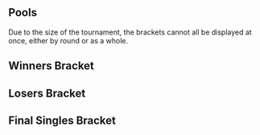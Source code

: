 {{DISPLAYTITLE:Bad Moon Rising: Singles Bracket}}{{SetGame|melee}}
{{Bad Moon Rising Tabs |This=2}}<br/>

==Pools==
Due to the size of the tournament, the brackets cannot all be displayed at once, either by round or as a whole.

{{Bad Moon Rising Singles Pools Navbox}}

==Winners Bracket==
{{Template:32DEWBracketA
|tourneylink=Bad Moon Rising
|tourneyname=Bad Moon Rising

|r1m1p1=Hungrybox |r1m1p1flag=us |r1m1p1score=2 |r1m1win=1
|r1m1p2=Joshsyde |r1m1p2flag= |r1m1p2score=0
|r1m1p1char1= |r1m1p2char1= |r1m1p1stock1= |r1m1p2stock1= |r1m1win1= |r1m1stage1=
|r1m1p1char2= |r1m1p2char2= |r1m1p1stock2= |r1m1p2stock2= |r1m1win2= |r1m1stage2=
|r1m1p1char3= |r1m1p2char3= |r1m1p1stock3= |r1m1p2stock3= |r1m1win3= |r1m1stage3=
|r1m1p1char4= |r1m1p2char4= |r1m1p1stock4= |r1m1p2stock4= |r1m1win4= |r1m1stage4=
|r1m1p1char5= |r1m1p2char5= |r1m1p1stock5= |r1m1p2stock5= |r1m1win5= |r1m1stage5=
|r1m1date=
|r1m1finished=
|r1m1details={{BracketMatchDetails|comment=|preview=|lrthread=|vod=|interview=|recap=}}

|r1m2p1=SilentSwag |r1m2p1flag=us |r1m2p1score=2 |r1m2win=1
|r1m2p2=Smith |r1m2p2flag= |r1m2p2score=0
|r1m2p1char1= |r1m2p2char1= |r1m2p1stock1= |r1m2p2stock1= |r1m2win1= |r1m2stage1=
|r1m2p1char2= |r1m2p2char2= |r1m2p1stock2= |r1m2p2stock2= |r1m2win2= |r1m2stage2=
|r1m2p1char3= |r1m2p2char3= |r1m2p1stock3= |r1m2p2stock3= |r1m2win3= |r1m2stage3=
|r1m2p1char4= |r1m2p2char4= |r1m2p1stock4= |r1m2p2stock4= |r1m2win4= |r1m2stage4=
|r1m2p1char5= |r1m2p2char5= |r1m2p1stock5= |r1m2p2stock5= |r1m2win5= |r1m2stage5=
|r1m2date=
|r1m2finished=
|r1m2details={{BracketMatchDetails|comment=|preview=|lrthread=|vod=|interview=|recap=}}

|r1m3p1=Druggedfox |r1m3p1flag=us |r1m3p1score=2 |r1m3win=1
|r1m3p2=Pi |r1m3p2flag=us |r1m3p2score=0
|r1m3p1char1= |r1m3p2char1= |r1m3p1stock1= |r1m3p2stock1= |r1m3win1= |r1m3stage1=
|r1m3p1char2= |r1m3p2char2= |r1m3p1stock2= |r1m3p2stock2= |r1m3win2= |r1m3stage2=
|r1m3p1char3= |r1m3p2char3= |r1m3p1stock3= |r1m3p2stock3= |r1m3win3= |r1m3stage3=
|r1m3p1char4= |r1m3p2char4= |r1m3p1stock4= |r1m3p2stock4= |r1m3win4= |r1m3stage4=
|r1m3p1char5= |r1m3p2char5= |r1m3p1stock5= |r1m3p2stock5= |r1m3win5= |r1m3stage5=
|r1m3date=
|r1m3finished=
|r1m3details={{BracketMatchDetails|comment=|preview=|lrthread=|vod=|interview=|recap=}}

|r1m4p1=$Mike |r1m4p1flag=us |r1m4p1score=2 |r1m4win=1
|r1m4p2=KPAN |r1m4p2flag=us |r1m4p2score=0
|r1m4p1char1=captain falcon |r1m4p2char1=falco |r1m4p1stock1=1 |r1m4p2stock1=0 |r1m4win1=1 |r1m4stage1=Final Destination
|r1m4p1char2=captain falcon |r1m4p2char2=falco |r1m4p1stock2=1 |r1m4p2stock2=0 |r1m4win2=1 |r1m4stage2=Battlefield
|r1m4p1char3= |r1m4p2char3= |r1m4p1stock3= |r1m4p2stock3= |r1m4win3= |r1m4stage3=
|r1m4p1char4= |r1m4p2char4= |r1m4p1stock4= |r1m4p2stock4= |r1m4win4= |r1m4stage4=
|r1m4p1char5= |r1m4p2char5= |r1m4p1stock5= |r1m4p2stock5= |r1m4win5= |r1m4stage5=
|r1m4date=
|r1m4finished=
|r1m4details={{BracketMatchDetails|comment=|preview=|lrthread=|vod=https://www.youtube.com/watch?v=_1dhfaS3-Hg|interview=|recap=}}

|r1m5p1=Swedish Delight |r1m5p1flag=us |r1m5p1score=2 |r1m5win=1
|r1m5p2=Pengie |r1m5p2flag=us |r1m5p2score=0
|r1m5p1char1= |r1m5p2char1= |r1m5p1stock1= |r1m5p2stock1= |r1m5win1= |r1m5stage1=
|r1m5p1char2= |r1m5p2char2= |r1m5p1stock2= |r1m5p2stock2= |r1m5win2= |r1m5stage2=
|r1m5p1char3= |r1m5p2char3= |r1m5p1stock3= |r1m5p2stock3= |r1m5win3= |r1m5stage3=
|r1m5p1char4= |r1m5p2char4= |r1m5p1stock4= |r1m5p2stock4= |r1m5win4= |r1m5stage4=
|r1m5p1char5= |r1m5p2char5= |r1m5p1stock5= |r1m5p2stock5= |r1m5win5= |r1m5stage5=
|r1m5date=
|r1m5finished=
|r1m5details={{BracketMatchDetails|comment=|preview=|lrthread=|vod=|interview=|recap=}}

|r1m6p1=Gravy |r1m6p1flag=us |r1m6p1score=1 |r1m6win=2
|r1m6p2=dizzkidboogie |r1m6p2flag=us |r1m6p2score=2
|r1m6p1char1= |r1m6p2char1= |r1m6p1stock1= |r1m6p2stock1= |r1m6win1= |r1m6stage1=
|r1m6p1char2= |r1m6p2char2= |r1m6p1stock2= |r1m6p2stock2= |r1m6win2= |r1m6stage2=
|r1m6p1char3= |r1m6p2char3= |r1m6p1stock3= |r1m6p2stock3= |r1m6win3= |r1m6stage3=
|r1m6p1char4= |r1m6p2char4= |r1m6p1stock4= |r1m6p2stock4= |r1m6win4= |r1m6stage4=
|r1m6p1char5= |r1m6p2char5= |r1m6p1stock5= |r1m6p2stock5= |r1m6win5= |r1m6stage5=
|r1m6date=
|r1m6finished=
|r1m6details={{BracketMatchDetails|comment=|preview=|lrthread=|vod=|interview=|recap=}}

|r1m7p1=Nintendude |r1m7p1flag=us |r1m7p1score=2 |r1m7win=1
|r1m7p2=uuaa |r1m7p2flag=us |r1m7p2score=0
|r1m7p1char1= |r1m7p2char1= |r1m7p1stock1= |r1m7p2stock1= |r1m7win1= |r1m7stage1=
|r1m7p1char2= |r1m7p2char2= |r1m7p1stock2= |r1m7p2stock2= |r1m7win2= |r1m7stage2=
|r1m7p1char3= |r1m7p2char3= |r1m7p1stock3= |r1m7p2stock3= |r1m7win3= |r1m7stage3=
|r1m7p1char4= |r1m7p2char4= |r1m7p1stock4= |r1m7p2stock4= |r1m7win4= |r1m7stage4=
|r1m7p1char5= |r1m7p2char5= |r1m7p1stock5= |r1m7p2stock5= |r1m7win5= |r1m7stage5=
|r1m7date=
|r1m7finished=
|r1m7details={{BracketMatchDetails|comment=|preview=|lrthread=|vod=|interview=|recap=}}

|r1m8p1=Gahtzu |r1m8p1flag=us |r1m8p1score=2 |r1m8win=1
|r1m8p2=Upke |r1m8p2flag=us |r1m8p2score=0
|r1m8p1char1= |r1m8p2char1= |r1m8p1stock1= |r1m8p2stock1= |r1m8win1= |r1m8stage1=
|r1m8p1char2= |r1m8p2char2= |r1m8p1stock2= |r1m8p2stock2= |r1m8win2= |r1m8stage2=
|r1m8p1char3= |r1m8p2char3= |r1m8p1stock3= |r1m8p2stock3= |r1m8win3= |r1m8stage3=
|r1m8p1char4= |r1m8p2char4= |r1m8p1stock4= |r1m8p2stock4= |r1m8win4= |r1m8stage4=
|r1m8p1char5= |r1m8p2char5= |r1m8p1stock5= |r1m8p2stock5= |r1m8win5= |r1m8stage5=
|r1m8date=
|r1m8finished=
|r1m8details={{BracketMatchDetails|comment=|preview=|lrthread=|vod=|interview=|recap=}}

|r1m9p1=Colbol |r1m9p1flag=us |r1m9p1score=2 |r1m9win=1
|r1m9p2=Kaeon |r1m9p2flag=us |r1m9p2score=0
|r1m9p1char1= |r1m9p2char1= |r1m9p1stock1= |r1m9p2stock1= |r1m9win1= |r1m9stage1=
|r1m9p1char2= |r1m9p2char2= |r1m9p1stock2= |r1m9p2stock2= |r1m9win2= |r1m9stage2=
|r1m9p1char3= |r1m9p2char3= |r1m9p1stock3= |r1m9p2stock3= |r1m9win3= |r1m9stage3=
|r1m9p1char4= |r1m9p2char4= |r1m9p1stock4= |r1m9p2stock4= |r1m9win4= |r1m9stage4=
|r1m9p1char5= |r1m9p2char5= |r1m9p1stock5= |r1m9p2stock5= |r1m9win5= |r1m9stage5=
|r1m9date=
|r1m9finished=
|r1m9details={{BracketMatchDetails|comment=|preview=|lrthread=|vod=|interview=|recap=}}

|r1m10p1=L0ZR |r1m10p1flag=us |r1m10p1score=0 |r1m10win=2
|r1m10p2=Blea Gelo |r1m10p2flag=ve |r1m10p2score=2
|r1m10p1char1= |r1m10p2char1= |r1m10p1stock1= |r1m10p2stock1= |r1m10win1= |r1m10stage1=
|r1m10p1char2= |r1m10p2char2= |r1m10p1stock2= |r1m10p2stock2= |r1m10win2= |r1m10stage2=
|r1m10p1char3= |r1m10p2char3= |r1m10p1stock3= |r1m10p2stock3= |r1m10win3= |r1m10stage3=
|r1m10p1char4= |r1m10p2char4= |r1m10p1stock4= |r1m10p2stock4= |r1m10win4= |r1m10stage4=
|r1m10p1char5= |r1m10p2char5= |r1m10p1stock5= |r1m10p2stock5= |r1m10win5= |r1m10stage5=
|r1m10date=
|r1m10finished=
|r1m10details={{BracketMatchDetails|comment=|preview=|lrthread=|vod=|interview=|recap=}}

|r1m11p1=S0ft |r1m11p1flag=us |r1m11p1score=2 |r1m11win=1
|r1m11p2=Stingers |r1m11p2flag=us |r1m11p2score=0
|r1m11p1char1= |r1m11p2char1= |r1m11p1stock1= |r1m11p2stock1= |r1m11win1= |r1m11stage1=
|r1m11p1char2= |r1m11p2char2= |r1m11p1stock2= |r1m11p2stock2= |r1m11win2= |r1m11stage2=
|r1m11p1char3= |r1m11p2char3= |r1m11p1stock3= |r1m11p2stock3= |r1m11win3= |r1m11stage3=
|r1m11p1char4= |r1m11p2char4= |r1m11p1stock4= |r1m11p2stock4= |r1m11win4= |r1m11stage4=
|r1m11p1char5= |r1m11p2char5= |r1m11p1stock5= |r1m11p2stock5= |r1m11win5= |r1m11stage5=
|r1m11date=
|r1m11finished=
|r1m11details={{BracketMatchDetails|comment=|preview=|lrthread=|vod=|interview=|recap=}}

|r1m12p1=Twitch |r1m12p1flag=us |r1m12p1score=2 |r1m12win=1
|r1m12p2=EikelmannRUS |r1m12p2flag=ru |r1m12p2score=0
|r1m12p1char1=fox |r1m12p2char1=ganondorf |r1m12p1stock1=2 |r1m12p2stock1=0 |r1m12win1=1 |r1m12stage1=Battlefield
|r1m12p1char2=fox |r1m12p2char2=ganondorf |r1m12p1stock2=1 |r1m12p2stock2=0 |r1m12win2=1 |r1m12stage2=Yoshi's Story
|r1m12p1char3= |r1m12p2char3= |r1m12p1stock3= |r1m12p2stock3= |r1m12win3= |r1m12stage3=
|r1m12p1char4= |r1m12p2char4= |r1m12p1stock4= |r1m12p2stock4= |r1m12win4= |r1m12stage4=
|r1m12p1char5= |r1m12p2char5= |r1m12p1stock5= |r1m12p2stock5= |r1m12win5= |r1m12stage5=
|r1m12date=
|r1m12finished=
|r1m12details={{BracketMatchDetails|comment=|preview=|lrthread=|vod=https://www.youtube.com/watch?v=vT1BREIi_44|interview=|recap=}}

|r1m13p1=Plup |r1m13p1flag=us |r1m13p1score=2 |r1m13win=1
|r1m13p2=TAH. |r1m13p2flag=us |r1m13p2score=0
|r1m13p1char1=samus |r1m13p2char1=marth |r1m13p1stock1=3 |r1m13p2stock1=0 |r1m13win1=1 |r1m13stage1=Battlefield
|r1m13p1char2=samus |r1m13p2char2=marth |r1m13p1stock2=3 |r1m13p2stock2=0 |r1m13win2=1 |r1m13stage2=Yoshi's Story
|r1m13p1char3= |r1m13p2char3= |r1m13p1stock3= |r1m13p2stock3= |r1m13win3= |r1m13stage3=
|r1m13p1char4= |r1m13p2char4= |r1m13p1stock4= |r1m13p2stock4= |r1m13win4= |r1m13stage4=
|r1m13p1char5= |r1m13p2char5= |r1m13p1stock5= |r1m13p2stock5= |r1m13win5= |r1m13stage5=
|r1m13date=
|r1m13finished=
|r1m13details={{BracketMatchDetails|comment=|preview=|lrthread=|vod=https://www.youtube.com/watch?v=udtOLjw9k3A|interview=|recap=}}

|r1m14p1=Qerb |r1m14p1flag=us |r1m14p1score=2 |r1m14win=1
|r1m14p2=DoH |r1m14p2flag=us |r1m14p2score=0
|r1m14p1char1= |r1m14p2char1= |r1m14p1stock1= |r1m14p2stock1= |r1m14win1= |r1m14stage1=
|r1m14p1char2= |r1m14p2char2= |r1m14p1stock2= |r1m14p2stock2= |r1m14win2= |r1m14stage2=
|r1m14p1char3= |r1m14p2char3= |r1m14p1stock3= |r1m14p2stock3= |r1m14win3= |r1m14stage3=
|r1m14p1char4= |r1m14p2char4= |r1m14p1stock4= |r1m14p2stock4= |r1m14win4= |r1m14stage4=
|r1m14p1char5= |r1m14p2char5= |r1m14p1stock5= |r1m14p2stock5= |r1m14win5= |r1m14stage5=
|r1m14date=
|r1m14finished=
|r1m14details={{BracketMatchDetails|comment=|preview=|lrthread=|vod=|interview=|recap=}}

|r1m15p1=Wizzrobe |r1m15p1flag=us |r1m15p1score=2 |r1m15win=1
|r1m15p2=Dark Hart |r1m15p2flag=us |r1m15p2score=0
|r1m15p1char1= |r1m15p2char1= |r1m15p1stock1= |r1m15p2stock1= |r1m15win1= |r1m15stage1=
|r1m15p1char2= |r1m15p2char2= |r1m15p1stock2= |r1m15p2stock2= |r1m15win2= |r1m15stage2=
|r1m15p1char3= |r1m15p2char3= |r1m15p1stock3= |r1m15p2stock3= |r1m15win3= |r1m15stage3=
|r1m15p1char4= |r1m15p2char4= |r1m15p1stock4= |r1m15p2stock4= |r1m15win4= |r1m15stage4=
|r1m15p1char5= |r1m15p2char5= |r1m15p1stock5= |r1m15p2stock5= |r1m15win5= |r1m15stage5=
|r1m15date=
|r1m15finished=
|r1m15details={{BracketMatchDetails|comment=|preview=|lrthread=|vod=|interview=|recap=}}

|r1m16p1=Porkchops |r1m16p1flag=us |r1m16p1score=2 |r1m16win=1
|r1m16p2=Carroll |r1m16p2flag=us |r1m16p2score=0
|r1m16p1char1= |r1m16p2char1= |r1m16p1stock1= |r1m16p2stock1= |r1m16win1= |r1m16stage1=
|r1m16p1char2= |r1m16p2char2= |r1m16p1stock2= |r1m16p2stock2= |r1m16win2= |r1m16stage2=
|r1m16p1char3= |r1m16p2char3= |r1m16p1stock3= |r1m16p2stock3= |r1m16win3= |r1m16stage3=
|r1m16p1char4= |r1m16p2char4= |r1m16p1stock4= |r1m16p2stock4= |r1m16win4= |r1m16stage4=
|r1m16p1char5= |r1m16p2char5= |r1m16p1stock5= |r1m16p2stock5= |r1m16win5= |r1m16stage5=
|r1m16date=
|r1m16finished=
|r1m16details={{BracketMatchDetails|comment=|preview=|lrthread=|vod=|interview=|recap=}}


|r2m1p1=Hungrybox |r2m1p1flag=us |r2m1p1score=2 |r2m1win=1
|r2m1p2=SilentSwag |r2m1p2flag=us |r2m1p2score=0
|r2m1p1char1= |r2m1p2char1= |r2m1p1stock1= |r2m1p2stock1= |r2m1win1= |r2m1stage1=
|r2m1p1char2= |r2m1p2char2= |r2m1p1stock2= |r2m1p2stock2= |r2m1win2= |r2m1stage2=
|r2m1p1char3= |r2m1p2char3= |r2m1p1stock3= |r2m1p2stock3= |r2m1win3= |r2m1stage3=
|r2m1p1char4= |r2m1p2char4= |r2m1p1stock4= |r2m1p2stock4= |r2m1win4= |r2m1stage4=
|r2m1p1char5= |r2m1p2char5= |r2m1p1stock5= |r2m1p2stock5= |r2m1win5= |r2m1stage5=
|r2m1date=
|r2m1finished=
|r2m1details={{BracketMatchDetails|comment=|preview=|lrthread=|vod=|interview=|recap=}}

|r2m2p1=Druggedfox |r2m2p1flag=us |r2m2p1score=2 |r2m2win=1
|r2m2p2=$Mike |r2m2p2flag=us |r2m2p2score=0
|r2m2p1char1=sheik |r2m2p2char1=captain falcon |r2m2p1stock1=2 |r2m2p2stock1=0 |r2m2win1=1 |r2m2stage1=Battlefield
|r2m2p1char2=sheik |r2m2p2char2=captain falcon |r2m2p1stock2=3 |r2m2p2stock2=0 |r2m2win2=1 |r2m2stage2=Final Destination
|r2m2p1char3= |r2m2p2char3= |r2m2p1stock3= |r2m2p2stock3= |r2m2win3= |r2m2stage3=
|r2m2p1char4= |r2m2p2char4= |r2m2p1stock4= |r2m2p2stock4= |r2m2win4= |r2m2stage4=
|r2m2p1char5= |r2m2p2char5= |r2m2p1stock5= |r2m2p2stock5= |r2m2win5= |r2m2stage5=
|r2m2date=
|r2m2finished=
|r2m2details={{BracketMatchDetails|comment=|preview=|lrthread=|vod=https://www.youtube.com/watch?v=DCIwtzIL-04|interview=|recap=}}

|r2m3p1=Swedish Delight |r2m3p1flag=us |r2m3p1score=1 |r2m3win=2
|r2m3p2=dizzkidboogie |r2m3p2flag=us |r2m3p2score=2
|r2m3p1char1= |r2m3p2char1= |r2m3p1stock1= |r2m3p2stock1= |r2m3win1= |r2m3stage1=
|r2m3p1char2= |r2m3p2char2= |r2m3p1stock2= |r2m3p2stock2= |r2m3win2= |r2m3stage2=
|r2m3p1char3= |r2m3p2char3= |r2m3p1stock3= |r2m3p2stock3= |r2m3win3= |r2m3stage3=
|r2m3p1char4= |r2m3p2char4= |r2m3p1stock4= |r2m3p2stock4= |r2m3win4= |r2m3stage4=
|r2m3p1char5= |r2m3p2char5= |r2m3p1stock5= |r2m3p2stock5= |r2m3win5= |r2m3stage5=
|r2m3date=
|r2m3finished=
|r2m3details={{BracketMatchDetails|comment=|preview=|lrthread=|vod=|interview=|recap=}}

|r2m4p1=Nintendude |r2m4p1flag=us |r2m4p1score=2 |r2m4win=1
|r2m4p2=Gahtzu |r2m4p2flag=us |r2m4p2score=0
|r2m4p1char1=ice climbers |r2m4p2char1=captain falcon |r2m4p1stock1=2 |r2m4p2stock1=0 |r2m4win1=1 |r2m4stage1=Battlefield
|r2m4p1char2=ice climbers |r2m4p2char2=captain falcon |r2m4p1stock2=2 |r2m4p2stock2=0 |r2m4win2=1 |r2m4stage2=Dream Land
|r2m4p1char3= |r2m4p2char3= |r2m4p1stock3= |r2m4p2stock3= |r2m4win3= |r2m4stage3=
|r2m4p1char4= |r2m4p2char4= |r2m4p1stock4= |r2m4p2stock4= |r2m4win4= |r2m4stage4=
|r2m4p1char5= |r2m4p2char5= |r2m4p1stock5= |r2m4p2stock5= |r2m4win5= |r2m4stage5=
|r2m4date=
|r2m4finished=
|r2m4details={{BracketMatchDetails|comment=|preview=|lrthread=|vod=https://www.youtube.com/watch?v=3dWqU1zRlCk|interview=|recap=}}

|r2m5p1=Colbol |r2m5p1flag=us |r2m5p1score=2 |r2m5win=1
|r2m5p2=Blea Gelo |r2m5p2flag=ve |r2m5p2score=0
|r2m5p1char1= |r2m5p2char1= |r2m5p1stock1= |r2m5p2stock1= |r2m5win1= |r2m5stage1=
|r2m5p1char2= |r2m5p2char2= |r2m5p1stock2= |r2m5p2stock2= |r2m5win2= |r2m5stage2=
|r2m5p1char3= |r2m5p2char3= |r2m5p1stock3= |r2m5p2stock3= |r2m5win3= |r2m5stage3=
|r2m5p1char4= |r2m5p2char4= |r2m5p1stock4= |r2m5p2stock4= |r2m5win4= |r2m5stage4=
|r2m5p1char5= |r2m5p2char5= |r2m5p1stock5= |r2m5p2stock5= |r2m5win5= |r2m5stage5=
|r2m5date=
|r2m5finished=
|r2m5details={{BracketMatchDetails|comment=|preview=|lrthread=|vod=|interview=|recap=}}

|r2m6p1=S0ft |r2m6p1flag=us |r2m6p1score=1 |r2m6win=2
|r2m6p2=Twitch |r2m6p2flag=us |r2m6p2score=2
|r2m6p1char1=jigglypuff |r2m6p2char1=fox |r2m6p1stock1=0 |r2m6p2stock1=2 |r2m6win1=2 |r2m6stage1=Battlefield
|r2m6p1char2=jigglypuff |r2m6p2char2=fox |r2m6p1stock2=1 |r2m6p2stock2=0 |r2m6win2=1 |r2m6stage2=Fountain of Dreams
|r2m6p1char3=jigglypuff |r2m6p2char3=fox |r2m6p1stock3=0 |r2m6p2stock3=2 |r2m6win3=2 |r2m6stage3=Dream Land
|r2m6p1char4= |r2m6p2char4= |r2m6p1stock4= |r2m6p2stock4= |r2m6win4= |r2m6stage4=
|r2m6p1char5= |r2m6p2char5= |r2m6p1stock5= |r2m6p2stock5= |r2m6win5= |r2m6stage5=
|r2m6date=
|r2m6finished=
|r2m6details={{BracketMatchDetails|comment=|preview=|lrthread=|vod=https://www.youtube.com/watch?v=e5P0wh0fr4U|interview=|recap=}}

|r2m7p1=Plup |r2m7p1flag=us |r2m7p1score=2 |r2m7win=1
|r2m7p2=Qerb |r2m7p2flag=us |r2m7p2score=0
|r2m7p1char1=samus |r2m7p2char1=Mr Game and Watch |r2m7p1stock1=2 |r2m7p2stock1=0 |r2m7win1=1 |r2m7stage1=Fountain of Dreams
|r2m7p1char2=samus |r2m7p2char2=Mr Game and Watch |r2m7p1stock2=2 |r2m7p2stock2=0 |r2m7win2=1 |r2m7stage2=Fountain of Dreams
|r2m7p1char3= |r2m7p2char3= |r2m7p1stock3= |r2m7p2stock3= |r2m7win3= |r2m7stage3=
|r2m7p1char4= |r2m7p2char4= |r2m7p1stock4= |r2m7p2stock4= |r2m7win4= |r2m7stage4=
|r2m7p1char5= |r2m7p2char5= |r2m7p1stock5= |r2m7p2stock5= |r2m7win5= |r2m7stage5=
|r2m7date=
|r2m7finished=
|r2m7details={{BracketMatchDetails|comment=|preview=|lrthread=|vod=https://www.youtube.com/watch?v=JlUAJ4Bi8ro|interview=|recap=}}

|r2m8p1=Wizzrobe |r2m8p1flag=us |r2m8p1score=2 |r2m8win=1
|r2m8p2=Porkchops |r2m8p2flag=us |r2m8p2score=0
|r2m8p1char1=captain falcon |r2m8p2char1=falco |r2m8p1stock1=2 |r2m8p2stock1=0 |r2m8win1=1 |r2m8stage1=Yoshi's Story
|r2m8p1char2=captain falcon |r2m8p2char2=falco |r2m8p1stock2=2 |r2m8p2stock2=0 |r2m8win2= |r2m8stage2=Final Destination
|r2m8p1char3= |r2m8p2char3= |r2m8p1stock3= |r2m8p2stock3= |r2m8win3= |r2m8stage3=
|r2m8p1char4= |r2m8p2char4= |r2m8p1stock4= |r2m8p2stock4= |r2m8win4= |r2m8stage4=
|r2m8p1char5= |r2m8p2char5= |r2m8p1stock5= |r2m8p2stock5= |r2m8win5= |r2m8stage5=
|r2m8date=
|r2m8finished=
|r2m8details={{BracketMatchDetails|comment=|preview=|lrthread=|vod=https://www.youtube.com/watch?v=Ntwuy6P-rLo|interview=|recap=}}


|r3m1p1=Hungrybox |r3m1p1flag=us |r3m1p1score=2 |r3m1win=1
|r3m1p2=Druggedfox |r3m1p2flag=us |r3m1p2score=0
|r3m1p1char1=jigglypuff |r3m1p2char1=fox |r3m1p1stock1= |r3m1p2stock1=0 |r3m1win1=1 |r3m1stage1=Battlefield
|r3m1p1char2=jigglypuff |r3m1p2char2=fox |r3m1p1stock2=2 |r3m1p2stock2=0 |r3m1win2=1 |r3m1stage2=Final Destination
|r3m1p1char3= |r3m1p2char3= |r3m1p1stock3= |r3m1p2stock3= |r3m1win3= |r3m1stage3=
|r3m1p1char4= |r3m1p2char4= |r3m1p1stock4= |r3m1p2stock4= |r3m1win4= |r3m1stage4=
|r3m1p1char5= |r3m1p2char5= |r3m1p1stock5= |r3m1p2stock5= |r3m1win5= |r3m1stage5=
|r3m1date=
|r3m1finished=
|r3m1details={{BracketMatchDetails|comment=|preview=|lrthread=|vod=|interview=|recap=}}

|r3m2p1=dizzkidboogie |r3m2p1flag=us |r3m2p1score=0 |r3m2win=2
|r3m2p2=Nintendude |r3m2p2flag=us |r3m2p2score=2
|r3m2p1char1=ice climbers |r3m2p2char1=ice climbers |r3m2p1stock1=0 |r3m2p2stock1=2 |r3m2win1=2 |r3m2stage1=Battlefield
|r3m2p1char2=ice climbers |r3m2p2char2=ice climbers |r3m2p1stock2=0 |r3m2p2stock2=1 |r3m2win2=2 |r3m2stage2=Final Destination
|r3m2p1char3= |r3m2p2char3= |r3m2p1stock3= |r3m2p2stock3= |r3m2win3= |r3m2stage3=
|r3m2p1char4= |r3m2p2char4= |r3m2p1stock4= |r3m2p2stock4= |r3m2win4= |r3m2stage4=
|r3m2p1char5= |r3m2p2char5= |r3m2p1stock5= |r3m2p2stock5= |r3m2win5= |r3m2stage5=
|r3m2date=
|r3m2finished=
|r3m2details={{BracketMatchDetails|comment=|preview=|lrthread=|vod=|interview=|recap=}}

|r3m3p1=Colbol |r3m3p1flag=us |r3m3p1score=1 |r3m3win=2
|r3m3p2=Twitch |r3m3p2flag=us |r3m3p2score=2
|r3m3p1char1=fox |r3m3p2char1=fox |r3m3p1stock1=0 |r3m3p2stock1=2 |r3m3win1=2 |r3m3stage1=Battlefield
|r3m3p1char2=fox |r3m3p2char2=fox |r3m3p1stock2=1 |r3m3p2stock2=0 |r3m3win2=1 |r3m3stage2=Yoshi's Story
|r3m3p1char3=fox |r3m3p2char3=fox |r3m3p1stock3=0 |r3m3p2stock3=3 |r3m3win3=2 |r3m3stage3=Fountain of Dreams
|r3m3p1char4= |r3m3p2char4= |r3m3p1stock4= |r3m3p2stock4= |r3m3win4= |r3m3stage4=
|r3m3p1char5= |r3m3p2char5= |r3m3p1stock5= |r3m3p2stock5= |r3m3win5= |r3m3stage5=
|r3m3date=
|r3m3finished=
|r3m3details={{BracketMatchDetails|comment=|preview=|lrthread=|vod=https://www.youtube.com/watch?v=bQs3jelIrX8|interview=|recap=}}

|r3m4p1=Plup |r3m4p1flag=us |r3m4p1score=2 |r3m4win=1
|r3m4p2=Wizzrobe |r3m4p2flag=us |r3m4p2score=0
|r3m4p1char1=sheik |r3m4p2char1=captain falcon |r3m4p1stock1=1 |r3m4p2stock1=0 |r3m4win1=1 |r3m4stage1=Battlefield
|r3m4p1char2=sheik |r3m4p2char2=captain falcon |r3m4p1stock2=3 |r3m4p2stock2=0 |r3m4win2=1 |r3m4stage2=Battlefield
|r3m4p1char3= |r3m4p2char3= |r3m4p1stock3= |r3m4p2stock3= |r3m4win3= |r3m4stage3=
|r3m4p1char4= |r3m4p2char4= |r3m4p1stock4= |r3m4p2stock4= |r3m4win4= |r3m4stage4=
|r3m4p1char5= |r3m4p2char5= |r3m4p1stock5= |r3m4p2stock5= |r3m4win5= |r3m4stage5=
|r3m4date=
|r3m4finished=
|r3m4details={{BracketMatchDetails|comment=|preview=|lrthread=|vod=https://www.youtube.com/watch?v=jdI1abzKmKI|interview=|recap=}}


|r4m1p1=Hungrybox |r4m1p1flag=us |r4m1p1score=3 |r4m1win=1
|r4m1p2=Nintendude |r4m1p2flag=us |r4m1p2score=0
|r4m1p1char1=jigglypuff |r4m1p2char1=ice climbers |r4m1p1stock1=1 |r4m1p2stock1=0 |r4m1win1=1 |r4m1stage1=Yoshi's Story
|r4m1p1char2=jigglypuff |r4m1p2char2=ice climbers |r4m1p1stock2=1 |r4m1p2stock2=0 |r4m1win2=1 |r4m1stage2=Yoshi's Story
|r4m1p1char3=jigglypuff |r4m1p2char3=ice climbers |r4m1p1stock3=2 |r4m1p2stock3=0 |r4m1win3=1 |r4m1stage3=Final Destination
|r4m1p1char4= |r4m1p2char4= |r4m1p1stock4= |r4m1p2stock4= |r4m1win4= |r4m1stage4=
|r4m1p1char5= |r4m1p2char5= |r4m1p1stock5= |r4m1p2stock5= |r4m1win5= |r4m1stage5=
|r4m1date=
|r4m1finished=
|r4m1details={{BracketMatchDetails|comment=|preview=|lrthread=|vod=https://www.youtube.com/watch?v=H55Pi6Ja2Jw|interview=|recap=}}

|r4m2p1=Twitch |r4m2p1flag=us |r4m2p1score=1 |r4m2win=2
|r4m2p2=Plup |r4m2p2flag=us |r4m2p2score=3
|r4m2p1char1=fox |r4m2p2char1=sheik |r4m2p1stock1=0 |r4m2p2stock1=1 |r4m2win1=2 |r4m2stage1=Battlefield
|r4m2p1char2=fox |r4m2p2char2=sheik |r4m2p1stock2=1 |r4m2p2stock2=0 |r4m2win2=1 |r4m2stage2=Dream Land
|r4m2p1char3=fox |r4m2p2char3=sheik |r4m2p1stock3=0 |r4m2p2stock3=1 |r4m2win3=2 |r4m2stage3=Fountain of Dreams
|r4m2p1char4=fox |r4m2p2char4=sheik |r4m2p1stock4=0 |r4m2p2stock4=2 |r4m2win4=2 |r4m2stage4=Battlefield
|r4m2p1char5= |r4m2p2char5= |r4m2p1stock5= |r4m2p2stock5= |r4m2win5= |r4m2stage5=
|r4m2date=
|r4m2finished=
|r4m2details={{BracketMatchDetails|comment=|preview=|lrthread=|vod=https://www.youtube.com/watch?v=qSIXMjZxmjM|interview=|recap=}}

}}
==Losers Bracket==
{{32DELBracketSmwA
|tourneylink=Bad Moon Rising
|tourneyname=Bad Moon Rising
|l1placement=25-32
|l2placement=17-24
|l3placement=13-16
|l4placement=9-12
|l5placement=7-8
|l6placement=5-6

|l1m1p1=Joshsyde |l1m1p1flag= |l1m1p1score=2 |l1m1win=1
|l1m1p2=Smith |l1m1p2flag= |l1m1p2score=1

|l1m2p1=Pi |l1m2p1flag=us |l1m2p1score=1 |l1m2win=2
|l1m2p2=KPAN |l1m2p2flag=us |l1m2p2score=2

|l1m3p1=Pengie |l1m3p1flag=us |l1m3p1score=2 |l1m3win=1
|l1m3p2=Gravy |l1m3p2flag=us |l1m3p2score=0

|l1m4p1=uuaa |l1m4p1flag=us |l1m4p1score=2 |l1m4win=1
|l1m4p2=Upke |l1m4p2flag=us |l1m4p2score=0

|l1m5p1=Kaeon |l1m5p1flag=us |l1m5p1score=2 |l1m5win=1
|l1m5p2=L0ZR |l1m5p2flag=us |l1m5p2score=1

|l1m6p1=Stingers |l1m6p1flag=us |l1m6p1score=0 |l1m6win=2
|l1m6p2=EikelmannRUS |l1m6p2flag=ru |l1m6p2score=2

|l1m7p1=TAH. |l1m7p1flag=us |l1m7p1score=2 |l1m7win=1
|l1m7p2=DoH |l1m7p2flag=us |l1m7p2score=0

|l1m8p1=Dark Hart |l1m8p1flag=us |l1m8p1score=2 |l1m8win=1
|l1m8p2=Carroll |l1m8p2flag=us |l1m8p2score=1

|l2m1p1=Porkchops |l2m1p1flag=us |l2m1p1score=2 |l2m1win=1
|l2m1p2=Joshsyde |l2m1p2flag= |l2m1p2score=1

|l2m2p1=Qerb |l2m2p1flag=us |l2m2p1score=1 |l2m2win=2
|l2m2p2=KPAN |l2m2p2flag=us |l2m2p2score=2

|l2m3p1=Soft |l2m3p1flag=us |l2m3p1score=1 |l2m3win=2
|l2m3p2=Pengie |l2m3p2flag=us |l2m3p2score=2

|l2m4p1=Blea Gelo |l2m4p1flag=ve |l2m4p1score=2 |l2m4win=1
|l2m4p2=uuaa |l2m4p2flag=us |l2m4p2score=0

|l2m5p1=Gahtzu |l2m5p1flag=us |l2m5p1score=2 |l2m5win=1
|l2m5p2=Kaeon |l2m5p2flag=us |l2m5p2score=0

|l2m6p1=Swedish Delight |l2m6p1flag=us |l2m6p1score=2 |l2m6win=1
|l2m6p2=EikelmannRUS |l2m6p2flag=ru |l2m6p2score=0

|l2m7p1=$Mike |l2m7p1flag=us |l2m7p1score=2 |l2m7win=1
|l2m7p2=TAH. |l2m7p2flag=us |l2m7p2score=1

|l2m8p1=SilentSwag |l2m8p1flag=us |l2m8p1score=2 |l2m8win=1
|l2m8p2=Dark Hart |l2m8p2flag=us |l2m8p2score=0

|l3m1p1=Porkchops |l3m1p1flag=us |l3m1p1score=2
|l3m1p2=KPAN |l3m1p2flag=us |l3m1p2score=0
|l3m1win=1
|l3m1p1char1= |l3m1p2char1= |l3m1p1stock1= |l3m1p2stock1= |l3m1win1= |l3m1stage1=
|l3m1p1char2= |l3m1p2char2= |l3m1p1stock2= |l3m1p2stock2= |l3m1win2= |l3m1stage2=
|l3m1p1char3= |l3m1p2char3= |l3m1p1stock3= |l3m1p2stock3= |l3m1win3= |l3m1stage3=
|l3m1p1char4= |l3m1p2char4= |l3m1p1stock4= |l3m1p2stock4= |l3m1win4= |l3m1stage4=
|l3m1p1char5= |l3m1p2char5= |l3m1p1stock5= |l3m1p2stock5= |l3m1win5= |l3m1stage5=
|l3m1date=
|l3m1finished=
|l3m1details={{BracketMatchDetails|comment=|preview=|lrthread=|vod=|interview=|recap=}}

|l3m2p1=Pengie |l3m2p1flag=us |l3m2p1score=0
|l3m2p2=Blea Gelo |l3m2p2flag=ve |l3m2p2score=2
|l3m2win=2
|l3m2p1char1= |l3m2p2char1= |l3m2p1stock1= |l3m2p2stock1= |l3m2win1= |l3m2stage1=
|l3m2p1char2= |l3m2p2char2= |l3m2p1stock2= |l3m2p2stock2= |l3m2win2= |l3m2stage2=
|l3m2p1char3= |l3m2p2char3= |l3m2p1stock3= |l3m2p2stock3= |l3m2win3= |l3m2stage3=
|l3m2p1char4= |l3m2p2char4= |l3m2p1stock4= |l3m2p2stock4= |l3m2win4= |l3m2stage4=
|l3m2p1char5= |l3m2p2char5= |l3m2p1stock5= |l3m2p2stock5= |l3m2win5= |l3m2stage5=
|l3m2date=
|l3m2finished=
|l3m2details={{BracketMatchDetails|comment=|preview=|lrthread=|vod=|interview=|recap=}}

|l3m3p1=Gahtzu |l3m3p1flag=us |l3m3p1score=0
|l3m3p2=Swedish Delight |l3m3p2flag=us |l3m3p2score=2
|l3m3win=2
|l3m3p1char1= |l3m3p2char1= |l3m3p1stock1= |l3m3p2stock1= |l3m3win1= |l3m3stage1=
|l3m3p1char2= |l3m3p2char2= |l3m3p1stock2= |l3m3p2stock2= |l3m3win2= |l3m3stage2=
|l3m3p1char3= |l3m3p2char3= |l3m3p1stock3= |l3m3p2stock3= |l3m3win3= |l3m3stage3=
|l3m3p1char4= |l3m3p2char4= |l3m3p1stock4= |l3m3p2stock4= |l3m3win4= |l3m3stage4=
|l3m3p1char5= |l3m3p2char5= |l3m3p1stock5= |l3m3p2stock5= |l3m3win5= |l3m3stage5=
|l3m3date=
|l3m3finished=
|l3m3details={{BracketMatchDetails|comment=|preview=|lrthread=|vod=|interview=|recap=}}

|l3m4p1=$mike |l3m4p1flag=us |l3m4p1score=2
|l3m4p2=SilentSwag |l3m4p2flag=us |l3m4p2score=1
|l3m4win=1
|l3m4p1char1= |l3m4p2char1= |l3m4p1stock1= |l3m4p2stock1= |l3m4win1= |l3m4stage1=
|l3m4p1char2= |l3m4p2char2= |l3m4p1stock2= |l3m4p2stock2= |l3m4win2= |l3m4stage2=
|l3m4p1char3= |l3m4p2char3= |l3m4p1stock3= |l3m4p2stock3= |l3m4win3= |l3m4stage3=
|l3m4p1char4= |l3m4p2char4= |l3m4p1stock4= |l3m4p2stock4= |l3m4win4= |l3m4stage4=
|l3m4p1char5= |l3m4p2char5= |l3m4p1stock5= |l3m4p2stock5= |l3m4win5= |l3m4stage5=
|l3m4date=
|l3m4finished=
|l3m4details={{BracketMatchDetails|comment=|preview=|lrthread=|vod=|interview=|recap=}}


|l4m1p1=dizzkidboogie |l4m1p1flag=us |l4m1p1score=2
|l4m1p2=Porkchops |l4m1p2flag=us |l4m1p2score=1
|l4m1win=1
|l4m1p1char1=ice climbers |l4m1p2char1=falco |l4m1p1stock1=0 |l4m1p2stock1=2 |l4m1win1=2 |l4m1stage1=Fountain of Dreams
|l4m1p1char2=ice climbers |l4m1p2char2=falco |l4m1p1stock2=2 |l4m1p2stock2=0 |l4m1win2=1 |l4m1stage2=Pokémon Stadium
|l4m1p1char3=ice climbers |l4m1p2char3=falco |l4m1p1stock3=1 |l4m1p2stock3=0 |l4m1win3=1 |l4m1stage3=Dream Land
|l4m1p1char4= |l4m1p2char4= |l4m1p1stock4= |l4m1p2stock4= |l4m1win4= |l4m1stage4=
|l4m1p1char5= |l4m1p2char5= |l4m1p1stock5= |l4m1p2stock5= |l4m1win5= |l4m1stage5=
|l4m1date=
|l4m1finished=
|l4m1details={{BracketMatchDetails|comment=|preview=|lrthread=|vod=https://www.youtube.com/watch?v=ImwQABfmEog|interview=|recap=}}

|l4m2p1=Druggedfox |l4m2p1flag=us |l4m2p1score=2
|l4m2p2=Blea Gelo |l4m2p2flag=ve |l4m2p2score=0
|l4m2win=1
|l4m2p1char1= |l4m2p2char1= |l4m2p1stock1= |l4m2p2stock1= |l4m2win1= |l4m2stage1=
|l4m2p1char2= |l4m2p2char2= |l4m2p1stock2= |l4m2p2stock2= |l4m2win2= |l4m2stage2=
|l4m2p1char3= |l4m2p2char3= |l4m2p1stock3= |l4m2p2stock3= |l4m2win3= |l4m2stage3=
|l4m2p1char4= |l4m2p2char4= |l4m2p1stock4= |l4m2p2stock4= |l4m2win4= |l4m2stage4=
|l4m2p1char5= |l4m2p2char5= |l4m2p1stock5= |l4m2p2stock5= |l4m2win5= |l4m2stage5=
|l4m2date=
|l4m2finished=
|l4m2details={{BracketMatchDetails|comment=|preview=|lrthread=|vod=|interview=|recap=}}

|l4m3p1=Wizzrobe |l4m3p1flag=us |l4m3p1score=2
|l4m3p2=Swedish Delight |l4m3p2flag=us |l4m3p2score=0
|l4m3win=1
|l4m3p1char1= |l4m3p2char1= |l4m3p1stock1= |l4m3p2stock1= |l4m3win1= |l4m3stage1=
|l4m3p1char2= |l4m3p2char2= |l4m3p1stock2= |l4m3p2stock2= |l4m3win2= |l4m3stage2=
|l4m3p1char3= |l4m3p2char3= |l4m3p1stock3= |l4m3p2stock3= |l4m3win3= |l4m3stage3=
|l4m3p1char4= |l4m3p2char4= |l4m3p1stock4= |l4m3p2stock4= |l4m3win4= |l4m3stage4=
|l4m3p1char5= |l4m3p2char5= |l4m3p1stock5= |l4m3p2stock5= |l4m3win5= |l4m3stage5=
|l4m3date=
|l4m3finished=
|l4m3details={{BracketMatchDetails|comment=|preview=|lrthread=|vod=|interview=|recap=}}

|l4m4p1=Colbol |l4m4p1flag=us |l4m4p1score=2
|l4m4p2=$mike |l4m4p2flag=us |l4m4p2score=1
|l4m4win=1
|l4m4p1char1=fox |l4m4p2char1=captain falcon |l4m4p1stock1=2 |l4m4p2stock1=0 |l4m4win1=1 |l4m4stage1=Final Destination
|l4m4p1char2=fox |l4m4p2char2=captain falcon |l4m4p1stock2=0 |l4m4p2stock2=2 |l4m4win2=2 |l4m4stage2=Yoshi's Story
|l4m4p1char3=fox |l4m4p2char3=captain falcon |l4m4p1stock3=2 |l4m4p2stock3=0 |l4m4win3=1 |l4m4stage3=Battlefield
|l4m4p1char4= |l4m4p2char4= |l4m4p1stock4= |l4m4p2stock4= |l4m4win4= |l4m4stage4=
|l4m4p1char5= |l4m4p2char5= |l4m4p1stock5= |l4m4p2stock5= |l4m4win5= |l4m4stage5=
|l4m4date=
|l4m4finished=
|l4m4details={{BracketMatchDetails|comment=|preview=|lrthread=|vod=https://www.youtube.com/watch?v=dqkE2Mm6ckY|interview=|recap=}}


|l5m1p1=dizzkidboogie |l5m1p1flag=us |l5m1p1score=1
|l5m1p2=Druggedfox |l5m1p2flag=us |l5m1p2score=2
|l5m1win=2
|l5m1p1char1=ice climbers |l5m1p2char1=sheik |l5m1p1stock1=4 |l5m1p2stock1=0 |l5m1win1=1 |l5m1stage1=Dream Land
|l5m1p1char2=ice climbers |l5m1p2char2=captain falcon |l5m1p1stock2=0 |l5m1p2stock2=2 |l5m1win2=2 |l5m1stage2=Dream Land
|l5m1p1char3=ice climbers |l5m1p2char3=captain falcon |l5m1p1stock3=0 |l5m1p2stock3=2 |l5m1win3=2 |l5m1stage3=Final Destination
|l5m1p1char4= |l5m1p2char4= |l5m1p1stock4= |l5m1p2stock4= |l5m1win4= |l5m1stage4=
|l5m1p1char5= |l5m1p2char5= |l5m1p1stock5= |l5m1p2stock5= |l5m1win5= |l5m1stage5=
|l5m1date=
|l5m1finished=
|l5m1details={{BracketMatchDetails|comment=|preview=|lrthread=|vod=https://www.youtube.com/watch?v=N5Nkn_FPys8|interview=|recap=}}

|l5m2p1=Wizzrobe |l5m2p1flag=us |l5m2p1score=1
|l5m2p2=Colbol |l5m2p2flag=us |l5m2p2score=2
|l5m2win=2
|l5m2p1char1=captain falcon |l5m2p2char1=fox |l5m2p1stock1=0 |l5m2p2stock1=2 |l5m2win1=2 |l5m2stage1=Final Destination
|l5m2p1char2=captain falcon |l5m2p2char2=fox |l5m2p1stock2=1 |l5m2p2stock2=0 |l5m2win2=1 |l5m2stage2=Battlefield
|l5m2p1char3=captain falcon |l5m2p2char3=fox |l5m2p1stock3=0 |l5m2p2stock3=1 |l5m2win3=2 |l5m2stage3=Yoshi's Story
|l5m2p1char4= |l5m2p2char4= |l5m2p1stock4= |l5m2p2stock4= |l5m2win4= |l5m2stage4=
|l5m2p1char5= |l5m2p2char5= |l5m2p1stock5= |l5m2p2stock5= |l5m2win5= |l5m2stage5=
|l5m2date=
|l5m2finished=
|l5m2details={{BracketMatchDetails|comment=|preview=|lrthread=|vod=https://www.youtube.com/watch?v=aFiP4fy58Gs|interview=|recap=}}


|l6m1p1=Twitch |l6m1p1flag=us |l6m1p1score=3
|l6m1p2=Druggedfox |l6m1p2flag=us |l6m1p2score=2
|l6m1win=1
|l6m1p1char1=fox |l6m1p2char1=sheik |l6m1p1stock1=0 |l6m1p2stock1=1 |l6m1win1=2 |l6m1stage1=Battlefield
|l6m1p1char2=fox |l6m1p2char2=sheik |l6m1p1stock2=1 |l6m1p2stock2=0 |l6m1win2=1 |l6m1stage2=Dream Land
|l6m1p1char3=fox |l6m1p2char3=sheik |l6m1p1stock3=2 |l6m1p2stock3=0 |l6m1win3=1 |l6m1stage3=Final Destination
|l6m1p1char4=fox |l6m1p2char4=fox |l6m1p1stock4=0 |l6m1p2stock4=1 |l6m1win4=2 |l6m1stage4=Final Destination
|l6m1p1char5=fox |l6m1p2char5=fox |l6m1p1stock5=2 |l6m1p2stock5=0 |l6m1win5=1 |l6m1stage5=Battlefield
|l6m1date=
|l6m1finished=
|l6m1details={{BracketMatchDetails|comment=|preview=|lrthread=|vod=https://www.youtube.com/watch?v=wKsbN98G4Kc|interview=|recap=}}

|l6m2p1=Nintendude |l6m2p1flag=us |l6m2p1score=0
|l6m2p2=Colbol |l6m2p2flag=us |l6m2p2score=3
|l6m2win=2
|l6m2p1char1=ice climbers |l6m2p2char1=fox |l6m2p1stock1=0 |l6m2p2stock1=1 |l6m2win1=2 |l6m2stage1=Yoshi's Story
|l6m2p1char2=ice climbers |l6m2p2char2=fox |l6m2p1stock2=0 |l6m2p2stock2=1 |l6m2win2=2 |l6m2stage2=Final Destination
|l6m2p1char3=ice climbers |l6m2p2char3=fox |l6m2p1stock3=0 |l6m2p2stock3=1 |l6m2win3=2 |l6m2stage3=Yoshi's Story
|l6m2p1char4= |l6m2p2char4= |l6m2p1stock4= |l6m2p2stock4= |l6m2win4= |l6m2stage4=
|l6m2p1char5= |l6m2p2char5= |l6m2p1stock5= |l6m2p2stock5= |l6m2win5= |l6m2stage5=
|l6m2date=
|l6m2finished=
|l6m2details={{BracketMatchDetails|comment=|preview=|lrthread=|vod=|interview=|recap=}}
}}
<onlyinclude>
==Final Singles Bracket==
{{DEFinalSmwBracket
|tourneylink=Bad Moon Rising
|tourneyname=Bad Moon Rising
|l1placement=4
|r2placement=3
|r3loserplacement=2
|r3winnerplacement=1
|column-width=180

<!-- FROM WINNERS -->
|r1m1p1=Hungrybox |r1m1p1flag=us |r1m1p1score=3
|r1m1p2=Plup |r1m1p2flag=us |r1m1p2score=1
|r1m1win=1
|r1m1p1char1=jigglypuff |r1m1p1stock1=4 |r1m1p2char1=samus |r1m1p2stock1=0 |r1m1win1=1 |r1m1stage1=Battlefield 
|r1m1p1char2=jigglypuff |r1m1p1stock2=0 |r1m1p2char2=samus |r1m1p2stock2=2 |r1m1win2=2 |r1m1stage2=Yoshi's Story 
|r1m1p1char3=jigglypuff |r1m1p1stock3=1 |r1m1p2char3=samus |r1m1p2stock3=0 |r1m1win3=1 |r1m1stage3=Final Destination
|r1m1p1char4=jigglypuff |r1m1p1stock4=1 |r1m1p2char4=samus |r1m1p2stock4=0 |r1m1win4=1 |r1m1stage4=Fountain of Dreams
|r1m1p1char5= |r1m1p1stock5= |r1m1p2char5= |r1m1p2stock5= |r1m1win5= |r1m1stage5=
|r1m1date=
|r1m1finished=
|r1m1details={{BracketMatchDetails
|vod=https://www.youtube.com/watch?v=4cvEX9PsI8o
|preview= 
|lrthread=
|interview=
|recap=
|comment=
|live=
}}

<!-- FROM LOSERS -->
|l1m1p1=Twitch |l1m1p1flag=us |l1m1p1score=3
|l1m1p2=Colbol |l1m1p2flag=us |l1m1p2score=1
|l1m1win=1
|l1m1p1char1=fox |l1m1p1stock1=2 |l1m1p2char1=marth |l1m1p2stock1=0 |l1m1win1=1 |l1m1stage1=Yoshi's Story 
|l1m1p1char2=fox |l1m1p1stock2=0 |l1m1p2char2=fox |l1m1p2stock2=1 |l1m1win2=2 |l1m1stage2=Final Destination
|l1m1p1char3=fox |l1m1p1stock3=1 |l1m1p2char3=fox |l1m1p2stock3=0 |l1m1win3=1 |l1m1stage3=Dream Land
|l1m1p1char4=fox |l1m1p1stock4=2 |l1m1p2char4=fox |l1m1p2stock4=0 |l1m1win4=1 |l1m1stage4=Yoshi's Story 
|l1m1p1char5= |l1m1p1stock5= |l1m1p2char5= |l1m1p2stock5= |l1m1win5= |l1m1stage5=
|l1m1date=
|l1m1finished=
|l1m1details={{BracketMatchDetails
|vod=https://www.youtube.com/watch?v=xyvms6trOx4
|preview= 
|lrthread=
|interview=
|recap=
|comment=
|live=
}}

<!-- LOSERS FINALS -->
|r2m1p1=Plup |r2m1p1flag=us |r2m1p1score=3
|r2m1p2=Twitch |r2m1p2flag=us |r2m1p2score=0
|r2m1win=1
|r2m1p1char1=sheik |r2m1p1stock1=3 |r2m1p2char1=fox |r2m1p2stock1=0 |r2m1win1=1 |r2m1stage1=Battlefield 
|r2m1p1char2=sheik |r2m1p1stock2=3 |r2m1p2char2=fox |r2m1p2stock2=0 |r2m1win2=1 |r2m1stage2=Dream Land
|r2m1p1char3=sheik |r2m1p1stock3=2 |r2m1p2char3=fox |r2m1p2stock3=0 |r2m1win3=1 |r2m1stage3=Dream Land
|r2m1p1char4= |r2m1p1stock4= |r2m1p2char4= |r2m1p2stock4= |r2m1win4= |r2m1stage4=
|r2m1p1char5= |r2m1p1stock5= |r2m1p2char5= |r2m1p2stock5= |r2m1win5= |r2m1stage5=
|r2m1date=
|r2m1finished=
|r2m1details={{BracketMatchDetails
|vod=https://www.youtube.com/watch?v=NOLlTE9cx58
|preview= 
|lrthread=
|interview=
|recap=
|comment=
|live=
}}

<!-- GRAND FINALS -->
|r3m1p1=Hungrybox |r3m1p1flag=us |r3m1p1score=3
|r3m1p2=Plup |r3m1p2flag=us |r3m1p2score=0
|r3m1win=1
|r3m1p1char1=jigglypuff |r3m1p1stock1=3 |r3m1p2char1=samus |r3m1p2stock1=0 |r3m1win1=1 |r3m1stage1=Battlefield 
|r3m1p1char2=jigglypuff |r3m1p1stock2=1 |r3m1p2char2=samus |r3m1p2stock2=0 |r3m1win2=1 |r3m1stage2=Yoshi's Story 
|r3m1p1char3=jigglypuff |r3m1p1stock3=1 |r3m1p2char3=samus |r3m1p2stock3=0 |r3m1win3=1 |r3m1stage3=Yoshi's Story 
|r3m1p1char4= |r3m1p1stock4= |r3m1p2char4= |r3m1p2stock4= |r3m1win4= |r3m1stage4=
|r3m1p1char5= |r3m1p1stock5= |r3m1p2char5= |r3m1p2stock5= |r3m1win5= |r3m1stage5=
|r3m1date=
|r3m1finished=
|r3m1details={{BracketMatchDetails
|vod=https://www.youtube.com/watch?v=N4zJwc6P65s
|preview= 
|lrthread=
|interview=
|recap=
|comment=
|live=
}}
}}
</onlyinclude>
